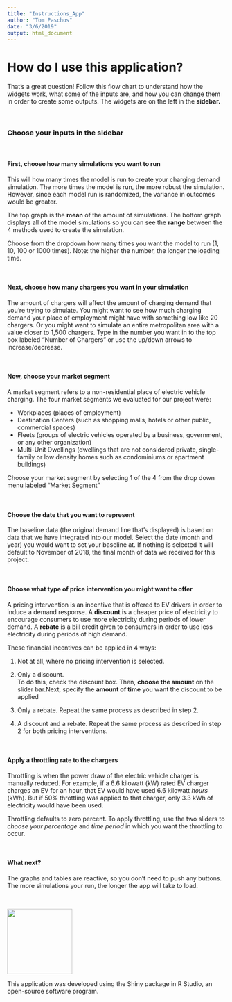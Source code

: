 ```yaml
---
title: "Instructions_App"
author: "Tom Paschos"
date: "3/6/2019"
output: html_document
---
```


# **How do I use this application?**

That's a great question!  Follow this flow chart to understand how the widgets work, what some of the inputs are, and how you can change them in order to create some outputs. The widgets are on the left in the **sidebar.**

&nbsp;

### **Choose your inputs in the sidebar**

&nbsp;

#### **First, choose how many simulations you want to run**

This will how many times the model is run to create your charging demand simulation.  The more times the model is run, the more robust the simulation.  However, since each model run is randomized, the variance in outcomes would be greater.  

The top graph is the **mean** of the amount of simulations.  The bottom graph displays all of the model simulations so you can see the **range** between the 4 methods used to create the simulation.

Choose from the dropdown how many times you want the model to run (1, 10, 100 or 1000 times).  Note: the higher the number, the longer the loading time.

&nbsp;
&nbsp;

#### **Next, choose how many chargers you want in your simulation**

The amount of chargers will affect the amount of charging demand that you're trying to simulate.  You might want to see how much charging demand your place of employment might have with something low like 20 chargers.  Or you might want to simulate an entire metropolitan area with a value closer to 1,500 chargers.  Type in the number you want in to the top box labeled "Number of Chargers" or use the up/down arrows to increase/decrease.

&nbsp;
&nbsp;

#### **Now, choose your market segment**

A market segment refers to a non-residential place of electric vehicle charging.  The four market segments we evaluated for our project were:

- Workplaces (places of employment)
- Destination Centers (such as shopping malls, hotels or other public, commercial spaces)
- Fleets (groups of electric vehicles operated by a business, government, or any other organization)
- Multi-Unit Dwellings (dwellings that are not considered private, single-family or low density homes such as condominiums or apartment buildings)

Choose your market segment by selecting 1 of the 4 from the drop down menu labeled "Market Segment"

&nbsp;
&nbsp;

#### **Choose the date that you want to represent**

The baseline data (the original demand line that's displayed) is based on data that we have integrated into our model.  Select the date (month and year) you would want to set your baseline at.  If nothing is selected it will default to November of 2018, the final month of data we received for this project.

&nbsp;
&nbsp;

#### **Choose what type of price intervention you might want to offer**

A pricing intervention is an incentive that is offered to EV drivers in order to induce a demand response.  A **discount** is a cheaper price of electricity to encourage consumers to use more electricity during periods of lower demand.  A **rebate** is a bill credit given to consumers in order to use less electricity during periods of high demand.  

These financial incentives can be applied in 4 ways:

1) Not at all, where no pricing intervention is selected.  

2) Only a discount.  
To do this, check the discount box.  Then, **choose the amount** on the slider bar.Next, specify the **amount of time** you want the discount to be applied

3) Only a rebate.
Repeat the same process as described in step 2.

4) A discount and a rebate.
Repeat the same process as described in step 2 for both pricing interventions.

&nbsp;
&nbsp;

#### **Apply a throttling rate to the chargers**

Throttling is when the power draw of the electric vehicle charger is manually reduced.  For example, if a 6.6 kilowatt (kW) rated EV charger charges an EV for an hour, that EV would have used 6.6 kilowatt *hours* (kWh).  But if 50% throttling was applied to that charger, only 3.3 kWh of electricity would have been used.

Throttling defaults to zero percent.  To apply throttling, use the two sliders to *choose your percentage* and *time period* in which you want the throttling to occur.

&nbsp;
&nbsp;

#### **What next?**

The graphs and tables are reactive, so you don't need to push any buttons.  The more simulations your run, the longer the app will take to load.

&nbsp;
&nbsp;



<img src="RStudio_Shiny.png" width="150">

This application was developed using the Shiny package in R Studio, an open-source software program.


